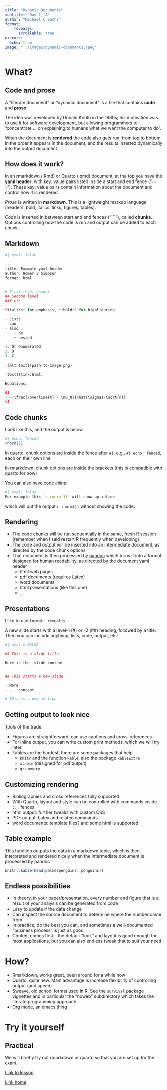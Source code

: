 ```yaml
---
title: "Dynamic Documents"
subtitle: "Day 1, A"
author: "Michael C Sachs"
format: 
    revealjs:
      scrollable: true
execute:
  echo: true
image: "../images/dynamic-documents.jpeg"
---
```


# What? 

## Code and prose

A "literate document" or "dynamic document" is a file that contains __code__ and __prose__

The idea was developed by Donald Knuth in the 1980s; his motivation was to use it for software development, but allowing programmers to "concentrate ... on explaining to humans what we want the computer to do". 

When the document is __rendered__ the code also gets run, from top to bottom in the order it appears in the document, and the results inserted dynamically into the output document

## How does it work? 

In an rmarkdown (.Rmd) or Quarto (.qmd) document, at the top you have the __yaml header__, with key: value pairs listed inside a start and end fence ("`---`"). These key: value pairs contain information about the document and control how it is rendered. 

_Prose_ is written in __markdown__. This is a lightweight markup language (headers, bold, italics, links, figures, tables). 

_Code_ is inserted in between start and end fences ("```"), called __chunks__. Options controlling how the code is run and output can be added to each chunk. 

## Markdown

```r
#| eval: false

---
title: Example yaml header
author: Homer J Simpson
format: html
---

# First level header
## Second level 
### etc

*italics* for emphasis, **bold** for highlighting

- Lists
- can 
- also
    + be 
    + nested

1. Or enumerated
2. B
3. C

![alt text](path-to-image.png)

[text](link.html)

Equations:

$$
T = \frac{\overline{X} - \mu_0}{\hat{\sigma}/\sqrt{n}}
$$
```



## Code chunks

Look like this, and the output is below

```r
#| echo: fenced
rnorm(1)
```

In quarto, chunk options are inside the fence after `#|`, e.g., `#| echo: fenced`, each on their own line

In rmarkdown, chunk options are inside the brackets (this is compatible with quarto for now)


You can also have code *inline*: 

```r
#| eval: false
For example this `r rnorm(1)` will show up inline
```

which will put the output `r rnorm(1)` without showing the code. 

## Rendering

- The code chunks will be run sequentially in the same, fresh R session (remember when I said restart R frequently when developing)
- The code and output will be inserted into an intermediate document, as directed by the code chunk options
- That document is then processed by [pandoc](https://pandoc.org) which turns it into a format designed for human readability, as directed by the document yaml header
    + html web pages
    + pdf documents (requires Latex)
    + word documents
    + html presentations (like this one)
    + ...

## Presentations

I like to use `format: revealjs` 

A new slide starts with a level-1 (#) or -2 (##) heading, followed by a title. Then you can include anything, lists, code, output, etc: 

```r
#| eval = FALSE

## This is a slide title

Here is the _slide content_ 


## This starts a new slide

- More 
- ... content

# This is a new section

```



## Getting output to look nice

Tools of the trade

- Figures are straightforward, can use captions and cross-references
- For inline output, you can write custom print methods, which we will try later
- Tables are the hardest, there are some packages that help
    + `knitr` and the function `kable`, also the package `kableExtra`
    + `xtable` (designed for pdf output)
    + `gtsummary`
    
## Customizing rendering

- Bibliographies and cross references fully supported
- With Quarto, layout and style can be controlled with commands inside `:::` fences
- html output: further tweaks with custom CSS
- PDF output: Latex and related commands
- word documents: template files? and some html is supported


## Table example

This function outputs the data in a markdown table, which is then interpreted and rendered nicely when the intermediate document is processed by pandoc
```r
knitr::kable(head(palmerpenguins::penguins))
```


## Endless possibilities

- In theory, in your paper/presentation, every number and figure that is a result of your analysis can be generated from code
- Easy to update if the data change
- Can inspect the source document to determine where the number came from
- In practice, do the best you can, and sometimes a well-documented "business process" is just as good
- Content comes first -- the default "look" and layout is good enough for most applications, but you can also endless tweak that to suit your need

# How? 

- Rmarkdown, works great, been around for a while now
- Quarto, quite new. Main advantage is increase flexibility of controlling output (and speed)
- Sweave, old school format used in R. See the `survival` package vignettes and in particular the "noweb" subdirectory which takes the literate programming approach. 
- Org mode, an emacs thing

# Try it yourself

## Practical

We will briefly try out rmarkdown or quarto so that you are set up for the exam.

[Link to lesson](../exercises/dynamic-documents.html)

[Link home](../index.html)


